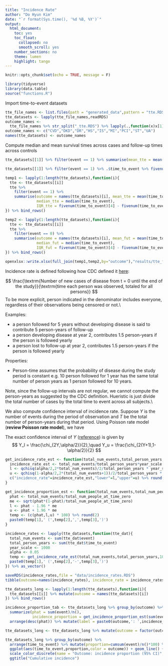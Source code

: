 ```yaml
---
title: "Incidence Rate"
author: "Do Hyun Kim"
date: "`r format(Sys.time(), '%d %B, %Y')`"
output:
  html_document:
    toc: yes
    toc_float:
      collapsed: no
      smooth_scroll: yes
    number_sections: no
    theme: lumen
    highlight: tango
---
```


```r
knitr::opts_chunk$set(echo = TRUE, message = F)
```

```r
library(tidyverse)
library(data.table)
source("functions.R")
```

Import time-to-event datasets
```r
tte_file_names <- list.files(path = "generated_data",pattern = "tte.RDS",full.names = T)
tte_datasets <- lapply(tte_file_names,readRDS)
outcome_names <- 
  tte_file_names %>% str_split("_tte.RDS") %>% lapply(.,function(x)x[1]) %>% unlist
outcome_names <- c("CVD","DKD","DR","HS","IS","MI","PCI","ST","UA")
names(tte_datasets) <- outcome_names
```

Compute median and mean survival times across cases and follow-up times across controls
```r
tte_datasets[[1]] %>% filter(event == 1) %>% summarise(mean_tte = mean(time_to_event), median_tte = median(time_to_event))

tte_datasets[[1]] %>% filter(event == 1) %>% .$time_to_event %>% fivenum()

temp1 <- lapply(1:length(tte_datasets),function(i){
  tte <- tte_datasets[[i]]
  tte %>% 
    filter(event == 1) %>% 
    summarise(outcome = names(tte_datasets)[i], mean_tte = mean(time_to_event), 
              median_tte = median(time_to_event), 
              IQR_tte = fivenum(time_to_event)[4] - fivenum(time_to_event)[2])
}) %>% bind_rows()

temp2 <- lapply(1:length(tte_datasets),function(i){
  tte <- tte_datasets[[i]]
  tte %>% 
    filter(event == 0) %>% 
    summarise(outcome = names(tte_datasets)[i], mean_fut = mean(time_to_event), 
              median_fut = median(time_to_event), 
              IQR_fut = fivenum(time_to_event)[4] - fivenum(time_to_event)[2])
}) %>% bind_rows()


```

```r
openxlsx::write.xlsx(full_join(temp1,temp2,by="outcome"),"results/tte_fut_summary.xlsx")
```



Incidence rate is defined following how CDC defined it [here](https://www.cdc.gov/csels/dsepd/ss1978/lesson3/section2.html):

$$
  \frac{\textrm{Number of new cases of disease from t = 0 until the end of the study}}{\textrm{time each person was observed, totaled for all persons}}
$$
To be more explicit, person indicated in the denominator includes everyone, regardless of their observations being censored or not.\\

Examples:

* a person followed for 5 years without developing disease is said to contribute 5 person-years of follow-up
* a person developing disease at year 2, contributes 1.5 person-years if the person is followed yearly
* a person lost to follow-up at year 2, contributes 1.5 person-years if the person is followed yearly

Properties:

* Person-time assumes that the probability of disease during the study period is constant e.g. 10 person followed for 1 year has the same total number of person years as 1 person followed for 10 years.

Note, since the follow-up intervals are not regular, we cannot compute the person-years as suggested by the CDC definition. Hueristic is just divide the total number of cases by the total time to event across all subjects.\\

We also compute confidence interval of incidence rate. Suppose $Y$ is the number of events during the period of observation and $T$ be the total number of person-years during that period. Using Poisson rate model (__review Poisson rate model__), we have

\begin{align*}
  &T \times Y \sim Pois(\lambda)\\
  & \hat{\lambda} = \frac{Y}{T}
\end{align*}

The exact confidence interval of $Y$ ([reference](https://www.statsdirect.com/help/rates/poisson_rate_ci.htm)) is given by 
$$
Y_l = \frac{\chi_{2Y,\alpha/2}}{2},\quad Y_u = \frac{\chi_{2(Y+1),1-\alpha/2}}{2}
$$

```r
get_incidence_rate_est <- function(total_num_events,total_person_years,year_scale,alpha){
  incidence_rate_est <- total_num_events/total_person_years*year_scale
  l <- qchisq(alpha/2,2*total_num_events)/2/total_person_years * year_scale
  u <- qchisq(1-alpha/2,2*(total_num_events+1))/2/total_person_years * year_scale
  c("incidence_rate"=incidence_rate_est,"lower"=l,"upper"=u) %>% round(2) %>% as.character()
}

get_incidence_proportion_est <- function(total_num_events,total_num_people_at_time_zero){
  phat <- total_num_events/total_num_people_at_time_zero
  me <- sqrt(phat*(1-phat)/total_num_people_at_time_zero)
  l <- phat - 1.96 * me
  u <- phat + 1.96 * me
  temp <- (c(phat,l,u) * 100) %>% round(2)
  paste0(temp[1],' (',temp[2],',',temp[3],')')
}
```

```r
incidence_rates <- lapply(tte_datasets,function(tte_dat){
  total_num_events <- sum(tte_dat$event)
  total_person_years <- sum(tte_dat$time_to_event)
  year_scale <- 1000
  alpha <- 0.05
  temp <- get_incidence_rate_est(total_num_events,total_person_years,1000,0.05) 
  paste0(temp[1],' (',temp[2],'-',temp[3],')')
}) %>% as_vector()
```

```r
saveRDS(incidence_rates,file = "data/incidence_rates.RDS")
tibble(outcome=names(incidence_rates), incidence_rate = incidence_rates)
```

```r
tte_datasets_long <- lapply(1:length(tte_datasets),function(i){
  tte_datasets[[i]] %>% mutate(outcome = names(tte_datasets)[i])
}) %>% bind_rows()

incidence_proportion_tab <- tte_datasets_long %>% group_by(outcome) %>% 
  summarize(phat = sum(event)/n(),
            incidence_proportion = get_incidence_proportion_est(sum(event),n())) %>% 
  arrange(desc(phat)) %>% mutate(label = paste0(outcome,': ',incidence_proportion))

tte_datasets_long <- tte_datasets_long %>% mutate(outcome = factor(outcome,levels = incidence_proportion_tab$outcome))

tte_datasets_long %>% group_by(outcome) %>% 
  arrange(time_to_event) %>% mutate(proportion=cumsum(event)/n()*100) %>%
  ggplot(aes(time_to_event,proportion,color = outcome)) + geom_line() +  
  scale_color_discrete(name = "Outcome: incidence proportion (95% CI)", labels = incidence_proportion_tab$label) +
  ggtitle("Cumulative incidence")
```













































